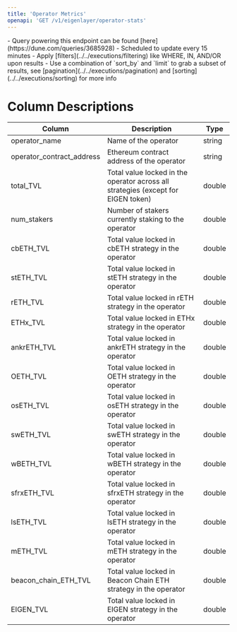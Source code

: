 ```yaml
---
title: 'Operator Metrics'
openapi: 'GET /v1/eigenlayer/operator-stats'
---
```


<Note>
- Query powering this endpoint can be found [here](https://dune.com/queries/3685928)
- Scheduled to update every 15 minutes
- Apply [filters](../../executions/filtering) like WHERE, IN, AND/OR upon results
- Use a combination of `sort_by` and `limit` to grab a subset of results, see [pagination](../../executions/pagination) and [sorting](../../executions/sorting) for more info
</Note>

# Column Descriptions

| Column                    | Description                                         | Type       |
| ------------------------- | --------------------------------------------------- | ---------- |
| operator_name             | Name of the operator                                | string    |
| operator_contract_address | Ethereum contract address of the operator           | string  |
| total_TVL                 | Total value locked in the operator across all strategies (except for EIGEN token)  | double     |
| num_stakers               | Number of stakers currently staking to the operator   | double     |
| cbETH_TVL                 | Total value locked in cbETH strategy in the operator         | double     |
| stETH_TVL                 | Total value locked in stETH strategy in the operator         | double     |
| rETH_TVL                  | Total value locked in rETH strategy in the operator          | double     |
| ETHx_TVL                  | Total value locked in ETHx strategy in the operator          | double     |
| ankrETH_TVL               | Total value locked in ankrETH strategy in the operator       | double     |
| OETH_TVL                  | Total value locked in OETH strategy in the operator          | double     |
| osETH_TVL                 | Total value locked in osETH strategy in the operator         | double     |
| swETH_TVL                 | Total value locked in swETH strategy in the operator         | double     |
| wBETH_TVL                 | Total value locked in wBETH strategy in the operator         | double     |
| sfrxETH_TVL               | Total value locked in sfrxETH strategy in the operator       | double     |
| lsETH_TVL                 | Total value locked in lsETH strategy in the operator         | double     |
| mETH_TVL                  | Total value locked in mETH strategy in the operator          | double     |
| beacon_chain_ETH_TVL      | Total value locked in Beacon Chain ETH strategy in the operator | double  |
| EIGEN_TVL                 | Total value locked in EIGEN strategy in the operator      | double     |

